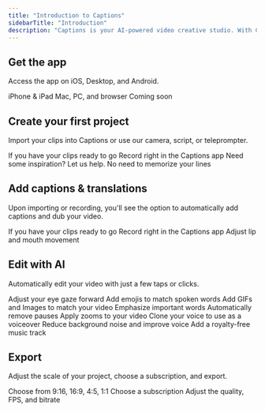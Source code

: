 ```yaml
---
title: "Introduction to Captions"
sidebarTitle: "Introduction"
description: "Captions is your AI-powered video creative studio. With Captions, you can automatically add captions and effortlessly edit your videos with a few clicks or taps."
---
```


## Get the app ##
Access the app on iOS, Desktop, and Android.

<CardGroup cols={3}>
  <Card title="iOS" icon="apple" href="/docs/app/ios">
    iPhone & iPad
  </Card>
  <Card title="Desktop" icon="desktop" href="/docs/app/desktop">
    Mac, PC, and browser
  </Card>
  <Card title="Android" icon="android" href="/docs/app/android">
    Coming soon
  </Card>
</CardGroup>

## Create your first project ##
Import your clips into Captions or use our camera, script, or teleprompter.

<CardGroup cols={4}>
  <Card title="Import" icon="download" href="/docs/project/import">
    If you have your clips ready to go
  </Card>
  <Card title="Camera" icon="camera" href="/docs/project/camera">
    Record right in the Captions app
  </Card>
  <Card title="Script" icon="scroll" href="/docs/project/script">
    Need some inspiration? Let us help.
  </Card>
  <Card title="Teleprompter" icon="indent" href="/docs/project/teleprompter">
    No need to memorize your lines
  </Card>
</CardGroup>

## Add captions & translations ##
Upon importing or recording, you'll see the option to automatically add captions and dub your video.

<CardGroup cols={3}>
  <Card title="Captions" icon="closed-captioning" href="/docs/captions/add-captions">
    If you have your clips ready to go
  </Card>
  <Card title="Dubbing" icon="language" href="/docs/translation/dubbing">
    Record right in the Captions app
  </Card>
  <Card title="Lipdub" icon="lips" href="/docs/translation/lipdub">
    Adjust lip and mouth movement
  </Card>
</CardGroup>

## Edit with AI ##
Automatically edit your video with just a few taps or clicks.

<CardGroup cols={3}>
  <Card title="Eye Contact" icon="eye" href="/docs/visual/eye-contact">
    Adjust your eye gaze forward
  </Card>
  <Card title="Emojis" icon="icons" href="/docs/captions/styles">
    Add emojis to match spoken words
  </Card>
  <Card title="Media" icon="photo-film" href="/docs/visual/media">
    Add GIFs and Images to match your video
  </Card>
  <Card title="Emphasis" icon="sparkle" href="/docs/captions/word-effects#emphasize">
    Emphasize important words
  </Card>
  <Card title="Trim" icon="scissors" href="/docs/timeline/trim">
    Automatically remove pauses
  </Card>
  <Card title="Zoom" icon="magnifying-glass" href="/docs/visual/zoom">
    Apply zooms to your video
  </Card>
  <Card title="AI Voiceover" icon="circle-microphone-lines" href="/docs/audio/voiceover">
    Clone your voice to use as a voiceover
  </Card>
  <Card title="Enhance Audio" icon="waveform-lines" href="/docs/audio/denoise">
    Reduce background noise and improve voice
  </Card>
  <Card title="Music" icon="music" href="/docs/audio/music">
    Add a royalty-free music track
  </Card>
</CardGroup>

## Export ##
Adjust the scale of your project, choose a subscription, and export.

<CardGroup cols={3}>
  <Card title="Scale" icon="expand" href="/docs/settings/scale-and-format">
    Choose from 9:16, 16:9, 4:5, 1:1
  </Card>
  <Card title="Subscription" icon="credit-card" href="/docs/subscriptions">
    Choose a subscription
  </Card>
  <Card title="Export" icon="arrow-up-from-bracket" href="/docs/settings/export">
    Adjust the quality, FPS, and bitrate
  </Card>
</CardGroup>





